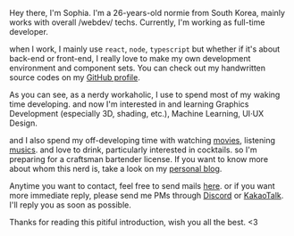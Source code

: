 <Title main>Sophia, a /webdev/ 🌧️</Title>

Hey there, I'm Sophia. I'm a 26-years-old normie from South Korea, mainly works with overall /webdev/ techs.
Currently, I'm working as full-time developer.

when I work, I mainly use `react`, `node`, `typescript` but whether if it's about back-end or front-end,
I really love to make my own development environment and component sets.
You can check out my handwritten source codes on my [GitHub profile](https://github.com/async3619).

As you can see, as a nerdy workaholic, I use to spend most of my waking time developing.
and now I'm interested in and learning Graphics Development (especially 3D, shading, etc.),
Machine Learning, UI·UX Design.

and I also spend my off-developing time with watching [movies](https://pedia.watcha.com/ko-KR/users/a9L5PYDbYKxwg),
listening [musics](https://www.last.fm/user/async3619). and love to drink, particularly interested in cocktails.
so I'm preparing for a craftsman bartender license.
If you want to know more about whom this nerd is, take a look on my [personal blog](https://blog.sophia-dev.io/).

Anytime you want to contact, feel free to send mails [here](mailto:me@sophia-dev.io).
or if you want more immediate reply, please send me PMs through
[Discord](https://discordapp.com/users/978117453806698616) or [KakaoTalk](https://open.kakao.com/o/sP3vkmAe).
I'll reply you as soon as possible.

Thanks for reading this pitiful introduction, wish you all the best. \<3